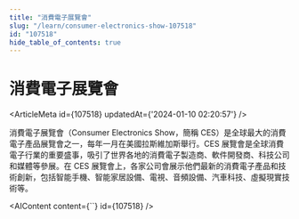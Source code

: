 ```yaml
---
title: "消費電子展覽會"
slug: "/learn/consumer-electronics-show-107518"
id: "107518"
hide_table_of_contents: true
---
```



# 消費電子展覽會

<ArticleMeta id={107518} updatedAt={'2024-01-10 02:20:57'} />
<div className='border-solid border-b border-t-0 my-4 border-[var(--ifm-color-gray-300)]' />

消費電子展覽會（Consumer Electronics Show，簡稱 CES）是全球最大的消費電子產品展覽會之一，每年一月在美國拉斯維加斯舉行。CES 展覽會是全球消費電子行業的重要盛事，吸引了世界各地的消費電子製造商、軟件開發商、科技公司和媒體等參展。在 CES 展覽會上，各家公司會展示他們最新的消費電子產品和技術創新，包括智能手機、智能家居設備、電視、音頻設備、汽車科技、虛擬現實技術等。

<AIContent content={``} id={107518} />
